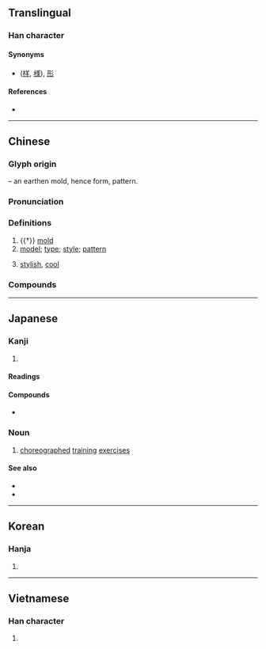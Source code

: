 {{character info}}
{{character info|0x2F855}}
==Translingual==

===Han character===
{{Han char|rn=32|rad=土|as=06|sn=9|four=12104|canj=MNG|ids=⿱刑土}}

====Synonyms====
* {{sense|form}} {{l|mul|樣}} ([[样]], [[様]]), [[形]]

====References====
* {{Han ref|kx=0227.280|dkj=05030|dj=0463.180|hdz=10436.110|uh=578B|ud=22411|bh=ABAC|bd=43948}}

----

==Chinese==
{{zh-forms}}

===Glyph origin===
{{Han etym}}
{{Han compound|刑|土|t2=earth|ls=psc|c1=p|c2=s}} – an earthen mold, hence form, pattern.

===Pronunciation===
{{zh-pron
|m=xíng
|c=jing4
|mn=hêng
|w=3hhin
|mc=y
|oc=y
|cat=n
}}

===Definitions===
{{zh-hanzi}}

# {{†}} [[mold]]
# [[model]]; [[type]]; [[style]]; [[pattern]]
# {{lb|zh|Cantonese}} [[stylish]], [[cool]]

===Compounds===
{{zh-der|人口轉型|句型|大型|大型油輪|巨型|定型|大型電腦|原型|型式|典型作風|大帶型|外型|意識型態|典型人物|心型|大型家電|型別轉換|小型股|公路類型|小型|中型|微型|典型足式|型錄|小型報|大型節目|大型企業|型態|型號|反叛型|典型|型鋼|林型|模型玩具|成型|整型|模型|模型飛機|碟型天線|石膏模型|核型|熱定型|生活型態|特型演員|流線型|新型|整型外科|體型|類型|蠟原型|舊型|題型|重型|雛型|臺型|網路型錄|造型|髮型|轉型|轉型期|臉型|血型|線型函數|丙型肝炎|C型肝炎|扮型}}

----

==Japanese==

===Kanji===
{{ja-kanji|grade=4|rs=土06}}

# {{rfdef|ja|sort=土06}}

====Readings====
{{ja-readings
|goon=ぎょう<ぎやう
|kanon=けい
|kun=かた-
}}

====Compounds====
* {{ja-r|模%型|も%けい}}

===Noun===
{{ja-noun|かた}}

# {{lb|ja|martial arts}} [[choreograph]]ed [[training]] [[exercise]]s

====See also====
* {{pedialite|lang=ja}}
* {{pedialite|Kata}}

----

==Korean==

===Hanja===
{{ko-hanja|hangeul=형}}

# {{rfdef|ko|sort=土06}}

----

==Vietnamese==

===Han character===
{{vi-hantu|hình|rs=土06}}

# {{rfdef|vi|sort=土06}}